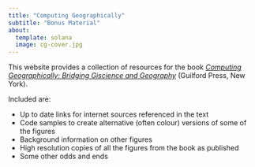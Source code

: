 ```yaml
---
title: "Computing Geographically"
subtitle: "Bonus Material"
about:
  template: solana
  image: cg-cover.jpg
---
```


This website provides a collection of resources for the book [_Computing Geographically: Bridging Giscience and Geography_](https://www.guilford.com/books/Computing-Geographically/David-O'Sullivan/9781462553938) (Guilford Press, New York).

Included are:

+ Up to date links for internet sources referenced in the text
+ Code samples to create alternative (often colour) versions of some of the figures
+ Background information on other figures
+ High resolution copies of all the figures from the book as published
+ Some other odds and ends
